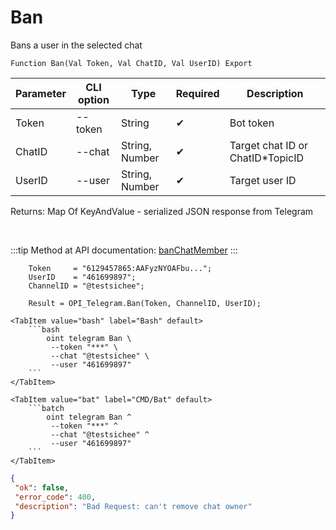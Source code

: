 ﻿---
sidebar_position: 1
---


# Ban
 Bans a user in the selected chat



`Function Ban(Val Token, Val ChatID, Val UserID) Export`

  | Parameter | CLI option | Type | Required | Description |
  |-|-|-|-|-|
  | Token | --token | String | &#x2714; | Bot token |
  | ChatID | --chat | String, Number | &#x2714; | Target chat ID or ChatID*TopicID |
  | UserID | --user | String, Number | &#x2714; | Target user ID |

  
  Returns:  Map Of KeyAndValue - serialized JSON response from Telegram

<br/>

:::tip
Method at API documentation: [banChatMember](https://core.telegram.org/bots/api#banchatmember)
:::
<br/>



```bsl title="1C:Enterprise/OneScript code example"
    Token     = "6129457865:AAFyzNYOAFbu...";
    UserID    = "461699897";
    ChannelID = "@testsichee";

    Result = OPI_Telegram.Ban(Token, ChannelID, UserID);
```
 

 <Tabs>
  
    <TabItem value="bash" label="Bash" default>
        ```bash
            oint telegram Ban \
             --token "***" \
             --chat "@testsichee" \
             --user "461699897"
        ```
    </TabItem>
  
    <TabItem value="bat" label="CMD/Bat" default>
        ```batch
            oint telegram Ban ^
             --token "***" ^
             --chat "@testsichee" ^
             --user "461699897"
        ```
    </TabItem>
</Tabs>


```json title="Result"
{
 "ok": false,
 "error_code": 400,
 "description": "Bad Request: can't remove chat owner"
}
```
